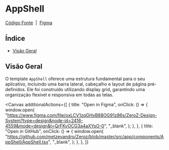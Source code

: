 

<Meta of={AppShell} />

# AppShell

[Código Fonte](https://github.com/metzevandro/Zeroz/blob/master/src/app/components/AppShell/AppShell.tsx)
&nbsp;|&nbsp;
[Figma]()

## Índice

- [Visão Geral](#visão-geral)

## Visão Geral

O template `AppShell` oferece uma estrutura fundamental para o seu aplicativo, incluindo uma barra lateral, cabeçalho e layout de página pré-definidos. Ele foi construído utilizando display grid, garantindo uma organização flexível e responsiva em todas as telas.

<Canvas
  additionalActions={[
    {
      title: "Open in Figma",
      onClick: () => {
        window.open(
          "https://www.figma.com/file/oxLCV1zqGHyB88OG91z86s/ZeroZ-Design-System?type=design&node-id=2416-4559&mode=design&t=QrFKvOCG3a4aXYsO-0",
          "_blank",
        );
      },
    },
    {
      title: "Open in GitHub",
      onClick: () => {
        window.open(
          "https://github.com/metzevandro/Zeroz/blob/master/src/app/components/AppShell/AppShell.tsx",
          "_blank",
        );
      },
    },
  ]}
>
  <Story of={AppShell} />
</Canvas>
